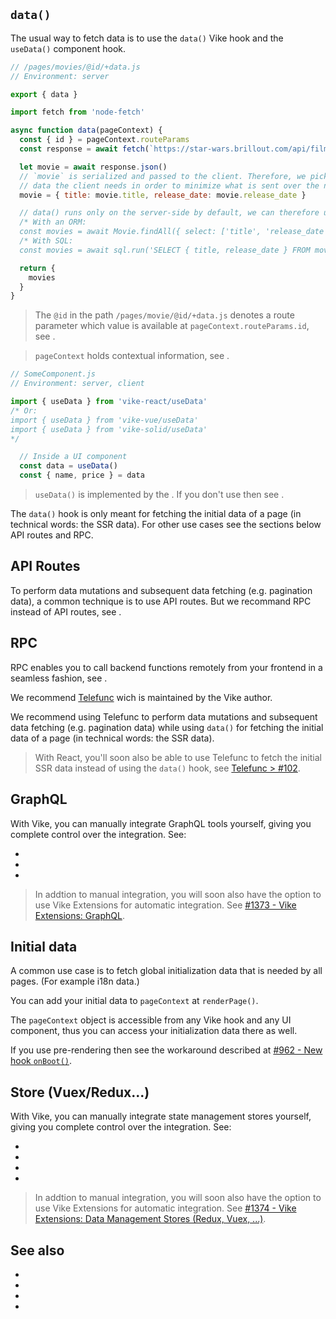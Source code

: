 

## `data()`

The usual way to fetch data is to use the <Link href="/data">`data()`</Link> Vike hook and the <Link href="/useData">`useData()`</Link> component hook.

```js
// /pages/movies/@id/+data.js
// Environment: server

export { data }

import fetch from 'node-fetch'

async function data(pageContext) {
  const { id } = pageContext.routeParams
  const response = await fetch(`https://star-wars.brillout.com/api/films/${id}.json`)

  let movie = await response.json()
  // `movie` is serialized and passed to the client. Therefore, we pick only the
  // data the client needs in order to minimize what is sent over the network.
  movie = { title: movie.title, release_date: movie.release_date }

  // data() runs only on the server-side by default, we can therefore use ORM/SQL queries.
  /* With an ORM:
  const movies = await Movie.findAll({ select: ['title', 'release_date'] }) */
  /* With SQL:
  const movies = await sql.run('SELECT { title, release_date } FROM movies;') */

  return {
    movies
  }
}
```

> The `@id` in the path `/pages/movie/@id/+data.js` denotes a route parameter which value is available at `pageContext.routeParams.id`, see <Link href="/routing" />.

> `pageContext` holds contextual information, see <Link href="/data#pagecontext" doNotInferSectionTitle/>.

```js
// SomeComponent.js
// Environment: server, client

import { useData } from 'vike-react/useData'
/* Or:
import { useData } from 'vike-vue/useData'
import { useData } from 'vike-solid/useData'
*/

  // Inside a UI component
  const data = useData()
  const { name, price } = data
```

> `useData()` is implemented by the <UiFrameworkVikeExtension />. If you don't use <UiFrameworkVikeExtension name /> then see <Link href="/useData#without-vike-react-vue-solid" doNotInferSectionTitle />.

The `data()` hook is only meant for fetching the initial data of a page (in technical words: the SSR data). For other use cases see the sections below <Link href="#api-routes">API routes</Link> and <Link href="#rpc">RPC</Link>.


## API Routes

To perform data mutations and subsequent data fetching (e.g. pagination data), a common technique is to use API routes. But we recommand RPC instead of API routes, see <Link href="/api-routes" />.


## RPC

RPC enables you to call backend functions remotely from your frontend in a seamless fashion, see <Link href="/RPC" />.

We recommend [Telefunc](https://telefunc.com) wich is maintained by the Vike author.

We recommend using Telefunc to perform data mutations and subsequent data fetching (e.g. pagination data) while using `data()` for fetching the initial data of a page (in technical words: the SSR data).

> With React, you'll soon also be able to use Telefunc to fetch the initial SSR data instead of using the `data()` hook, see [Telefunc > #102](https://github.com/brillout/telefunc/issues/102).


## GraphQL

With Vike, you can manually integrate GraphQL tools yourself, giving you complete control over the integration. See:

- <Link href="/apollo-graphql" />
- <Link href="/relay" />
- <Link href="/urql" />

> In addtion to manual integration, you will soon also have the option to use Vike Extensions for automatic integration. See [#1373 - Vike Extensions: GraphQL](https://github.com/vikejs/vike/issues/1373).


## Initial data

A common use case is to fetch global initialization data that is needed by all pages. (For example i18n data.)

You can <Link href="/pageContext#custom">add your initial data to `pageContext` at `renderPage()`</Link>.

The <Link href="/pageContext#access-anywhere">`pageContext` object is accessible from any Vike hook and any UI component</Link>, thus you can access your initialization data there as well.

If you use <Link href="/pre-rendering">pre-rendering</Link> then see the workaround described at [#962 - New hook `onBoot()`](https://github.com/vikejs/vike/issues/962).


## Store (Vuex/Redux...)

With Vike, you can manually integrate state management stores yourself, giving you complete control over the integration. See:

- <Link href="/redux" />
- <Link href="/vuex" />
- <Link href="/pinia" />
- <Link href="/pullstate" />

> In addtion to manual integration, you will soon also have the option to use Vike Extensions for automatic integration. See [#1374 - Vike Extensions: Data Management Stores (Redux, Vuex, ...)](https://github.com/vikejs/vike/issues/1374).


## See also

- <Link href="/data" />
- <Link href="/useData" />
- <Link href="/api-routes" />
- <Link href="/RPC" />
